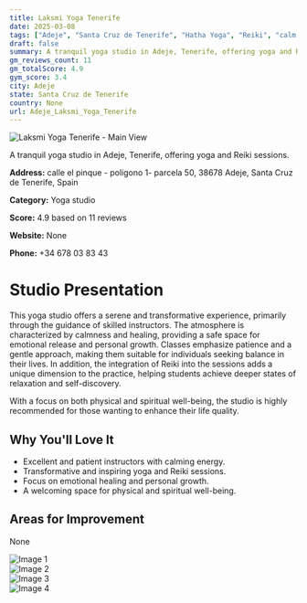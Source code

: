 ```yaml
---
title: Laksmi Yoga Tenerife
date: 2025-03-08
tags: ["Adeje", "Santa Cruz de Tenerife", "Hatha Yoga", "Reiki", "calm atmosphere", "healing space", "Adeje"]  
draft: false
summary: A tranquil yoga studio in Adeje, Tenerife, offering yoga and Reiki sessions.
gm_reviews_count: 11
gm_totalScore: 4.9
gym_score: 3.4
city: Adeje
state: Santa Cruz de Tenerife
country: None
url: Adeje_Laksmi_Yoga_Tenerife
---
```


<div className="aspect-[16/9] relative my-8">
  <img 
    src="https://lh5.googleusercontent.com/p/AF1QipM9JYh6E5bMW2gpjM3BmzXEcXk1NWRSia_sWvVt=w1920-h1080-k-no"
    alt="Laksmi Yoga Tenerife - Main View"
    className="object-cover absolute inset-0 w-full h-full rounded-lg"
  />
</div>

A tranquil yoga studio in Adeje, Tenerife, offering yoga and Reiki sessions.

**Address:** calle el pinque - poligono 1- parcela 50, 38678 Adeje, Santa Cruz de Tenerife, Spain

**Category:** Yoga studio

**Score:** 4.9 based on 11 reviews

**Website:** None

**Phone:** +34 678 03 83 43

# Studio Presentation

This yoga studio offers a serene and transformative experience, primarily through the guidance of skilled instructors. The atmosphere is characterized by calmness and healing, providing a safe space for emotional release and personal growth. Classes emphasize patience and a gentle approach, making them suitable for individuals seeking balance in their lives. In addition, the integration of Reiki into the sessions adds a unique dimension to the practice, helping students achieve deeper states of relaxation and self-discovery.

With a focus on both physical and spiritual well-being, the studio is highly recommended for those wanting to enhance their life quality.

## Why You'll Love It

- Excellent and patient instructors with calming energy.
- Transformative and inspiring yoga and Reiki sessions.
- Focus on emotional healing and personal growth.
- A welcoming space for physical and spiritual well-being.

## Areas for Improvement

None

<div className="grid grid-cols-1 xl:grid-cols-2 gap-4 my-8">
<div className="aspect-[4/3] relative"><img src="https://lh3.googleusercontent.com/p/AF1QipOTfJKQM_yAm4x0cBsW0A7iQhltco8-6OlMNA7r=w1920-h1080-k-no" alt="Image 1" className="object-cover absolute inset-0 w-full h-full rounded-lg" /></div>
<div className="aspect-[4/3] relative"><img src="https://lh5.googleusercontent.com/p/AF1QipO8g1bDL6kSwsyxkZUiwvNS3fSOGbDG1MvungUz=w1920-h1080-k-no" alt="Image 2" className="object-cover absolute inset-0 w-full h-full rounded-lg" /></div>
<div className="aspect-[4/3] relative"><img src="https://lh5.googleusercontent.com/p/AF1QipMVpFf-1KiFULZAvavdHFvsuEIyG5P0LHgFgpht=w1920-h1080-k-no" alt="Image 3" className="object-cover absolute inset-0 w-full h-full rounded-lg" /></div>
<div className="aspect-[4/3] relative"><img src="https://lh5.googleusercontent.com/p/AF1QipPJ8NEYnxT28-0nMzpzYeIEEE0FP_B9jvGzG-W2=w1920-h1080-k-no" alt="Image 4" className="object-cover absolute inset-0 w-full h-full rounded-lg" /></div>
</div>